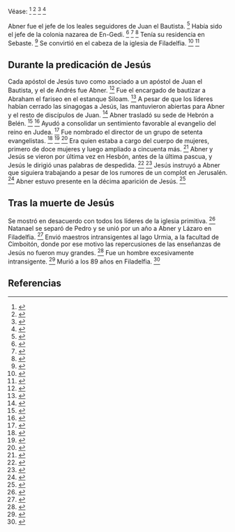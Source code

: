 Véase: <ref name="n0">{{lib|LU|147|5|10}}</ref> <ref name="n1">{{lib|LU|152|7|2}}</ref> <ref name="n2">{{lib|LU|162|9}}</ref> <ref name="n3">{{lib|LU|165|1|3}}</ref> 

Abner fue el jefe de los leales seguidores de Juan el Bautista. <ref name="n4">{{lib|LU|144|6|1-3}}</ref> Había sido el jefe de la colonia nazarea de En-Gedi. <ref name="n5">{{lib|LU|135|2|4}}</ref> <ref name="n6">{{lib|LU|142|8|1}}</ref> <ref name="n7">{{lib|LU|165|0|1}}</ref> Tenía su residencia en Sebaste. <ref name="n8">{{lib|LU|144|9|1}}</ref> Se convirtió en el cabeza de la iglesia de Filadelfia. <ref name="n9">{{lib|LU|166|5}}</ref> <ref name="n10">{{lib|LU|168|5|3}}</ref> 

== {{anchor|durante_la_predicación_de_Jesús}} Durante la predicación de Jesús ==

Cada apóstol de Jesús tuvo como asociado a un apóstol de Juan el Bautista, y el de Andrés fue Abner. <ref name="n11">{{lib|LU|146|3|9}}</ref> Fue el encargado de bautizar a Abraham el fariseo en el estanque Siloam. <ref name="n12">{{lib|LU|148|8|1}}</ref> A pesar de que los líderes habían cerrado las sinagogas a Jesús, las mantuvieron abiertas para Abner y el resto de discípulos de Juan. <ref name="n13">{{lib|LU|156|6|7}}</ref> Abner trasladó su sede de Hebrón a Belén. <ref name="n14">{{lib|LU|159|6|4}}</ref> <ref name="n15">{{lib|LU|162|9|2}}</ref> Ayudó a consolidar un sentimiento favorable al evangelio del reino en Judea. <ref name="n16">{{lib|LU|162|1|6}}</ref> Fue nombrado el director de un grupo de setenta evangelistas. <ref name="n17">{{lib|LU|144|7|4}}</ref> <ref name="n18">{{lib|LU|163|1|1}}</ref> <ref name="n19">{{lib|LU|163|2|1}}</ref> Era quien estaba a cargo del cuerpo de mujeres, primero de doce mujeres y luego ampliado a cincuenta más. <ref name="n20">{{lib|LU|163|7|3}}</ref> Abner y Jesús se vieron por última vez en Hesbón, antes de la última pascua, y Jesús le dirigió unas palabras de despedida. <ref name="n21">{{lib|LU|171|3|2}}</ref> <ref name="n22">{{lib|LU|182|2|5}}</ref> Jesús instruyó a Abner que siguiera trabajando a pesar de los rumores de un complot en Jerusalén. <ref name="n23">{{lib|LU|178|2|4}}</ref> Abner estuvo presente en la décima aparición de Jesús. <ref name="n24">{{lib|LU|191|4}}</ref> 

== {{anchor|tras_la_muerte_de_Jesús}} Tras la muerte de Jesús ==

Se mostró en desacuerdo con todos los líderes de la iglesia primitiva. <ref name="n25">{{lib|LU|166|5|4-5}}</ref> Natanael se separó de Pedro y se unió por un año a Abner y Lázaro en Filadelfia. <ref name="n26">{{lib|LU|193|6|4}}</ref> Envió maestros intransigentes al lago Urmia, a la facultad de Cimboitón, donde por ese motivo las repercusiones de las enseñanzas de Jesús no fueron muy grandes. <ref name="n27">{{lib|LU|134|6|14-15}}</ref> Fue un hombre excesivamente intransigente. <ref name="n28">{{lib|LU|195|1|11}}</ref> Murió a los 89 años en Filadelfia. <ref name="n29">{{lib|LU|166|5|7}}</ref> 

== Referencias ==

<references/>
